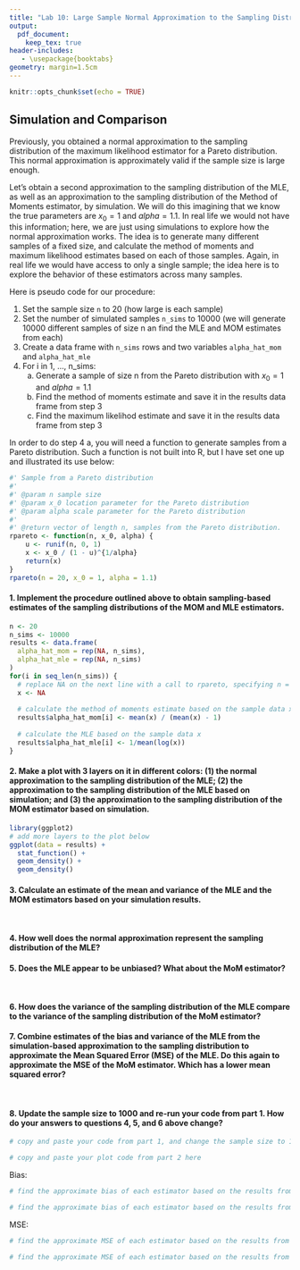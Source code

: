 ---
title: "Lab 10: Large Sample Normal Approximation to the Sampling Distribution of the MLE"
output:
  pdf_document:
    keep_tex: true
header-includes:
   - \usepackage{booktabs}
geometry: margin=1.5cm
---

```{r setup, include=FALSE}
knitr::opts_chunk$set(echo = TRUE)
```

## Simulation and Comparison

Previously, you obtained a normal approximation to the sampling distribution of the maximum likelihood estimator for a Pareto distribution.  This normal approximation is approximately valid if the sample size is large enough.

Let's obtain a second approximation to the sampling distribution of the MLE, as well as an approximation to the sampling distribution of the Method of Moments estimator, by simulation.  We will do this imagining that we know the true parameters are $x_0 = 1$ and $alpha = 1.1$.  In real life we would not have this information; here, we are just using simulations to explore how the normal approximation works.  The idea is to generate many different samples of a fixed size, and calculate the method of moments and maximum likelihood estimates based on each of those samples.  Again, in real life we would have access to only a single sample; the idea here is to explore the behavior of these estimators across many samples.

Here is pseudo code for our procedure:

1. Set the sample size `n` to 20 (how large is each sample)
2. Set the number of simulated samples `n_sims` to 10000 (we will generate 10000 different samples of size n an find the MLE and MOM estimates from each)
3. Create a data frame with `n_sims` rows and two variables `alpha_hat_mom` and `alpha_hat_mle`
4. For i in 1, ..., n_sims:
    a. Generate a sample of size n from the Pareto distribution with $x_0 = 1$ and $alpha = 1.1$
    b. Find the method of moments estimate and save it in the results data frame from step 3
    c. Find the maximum likelihod estimate and save it in the results data frame from step 3

In order to do step 4 a, you will need a function to generate samples from a Pareto distribution.  Such a function is not built into R, but I have set one up and illustrated its use below:

```{r}
#' Sample from a Pareto distribution
#'
#' @param n sample size
#' @param x_0 location parameter for the Pareto distribution
#' @param alpha scale parameter for the Pareto distribution
#'
#' @return vector of length n, samples from the Pareto distribution.
rpareto <- function(n, x_0, alpha) {
    u <- runif(n, 0, 1)
    x <- x_0 / (1 - u)^{1/alpha}
    return(x)
}
rpareto(n = 20, x_0 = 1, alpha = 1.1)
```

#### 1. Implement the procedure outlined above to obtain sampling-based estimates of the sampling distributions of the MOM and MLE estimators.

```{r}
n <- 20
n_sims <- 10000
results <- data.frame(
  alpha_hat_mom = rep(NA, n_sims),
  alpha_hat_mle = rep(NA, n_sims)
)
for(i in seq_len(n_sims)) {
  # replace NA on the next line with a call to rpareto, specifying n = n, x_0 = 1, and alpha = 1.1
  x <- NA
  
  # calculate the method of moments estimate based on the sample data x
  results$alpha_hat_mom[i] <- mean(x) / (mean(x) - 1)
  
  # calculate the MLE based on the sample data x
  results$alpha_hat_mle[i] <- 1/mean(log(x))
}
```

#### 2. Make a plot with 3 layers on it in different colors: (1) the normal approximation to the sampling distribution of the MLE; (2) the approximation to the sampling distribution of the MLE based on simulation; and (3) the approximation to the sampling distribution of the MOM estimator based on simulation.

```{r, fig.height = 2}
library(ggplot2)
# add more layers to the plot below
ggplot(data = results) +
  stat_function() +
  geom_density() +
  geom_density()
```

#### 3. Calculate an estimate of the mean and variance of the MLE and the MOM estimators based on your simulation results.

```{r}

```

```{r}

```

#### 4. How well does the normal approximation represent the sampling distribution of the MLE?


#### 5. Does the MLE appear to be unbiased?  What about the MoM estimator?

```{r}

```

```{r}

```

#### 6. How does the variance of the sampling distribution of the MLE compare to the variance of the sampling distribution of the MoM estimator?


#### 7. Combine estimates of the bias and variance of the MLE from the simulation-based approximation to the sampling distribution to approximate the Mean Squared Error (MSE) of the MLE.  Do this again to approximate the MSE of the MoM estimator.  Which has a lower mean squared error?

```{r}

```

```{r}

```



#### 8. Update the sample size to 1000 and re-run your code from part 1.  How do your answers to questions 4, 5, and 6 above change?

```{r}
# copy and paste your code from part 1, and change the sample size to 1000

```

```{r, fig.height = 2}
# copy and paste your plot code from part 2 here

```


Bias:

```{r}
# find the approximate bias of each estimator based on the results from your simulated samples

```

```{r}
# find the approximate bias of each estimator based on the results from your simulated samples

```


MSE:

```{r}
# find the approximate MSE of each estimator based on the results from your simulated samples

```

```{r}
# find the approximate MSE of each estimator based on the results from your simulated samples

```

